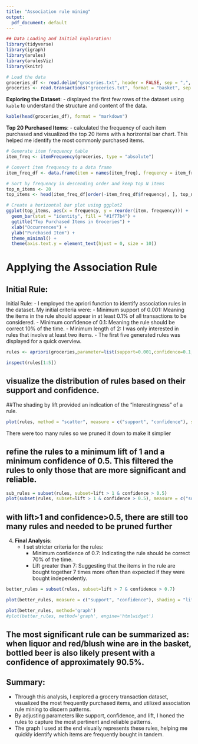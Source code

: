 ```yaml
---
title: "Association rule mining"
output:
  pdf_document: default
---
```


```r
## Data Loading and Initial Exploration:
library(tidyverse)
library(igraph)
library(arules)
library(arulesViz)
library(knitr)

# Load the data
groceries_df <- read.delim("groceries.txt", header = FALSE, sep = ",", na.strings = c("", NaN))
groceries <- read.transactions("groceries.txt", format = "basket", sep = ",")
```


**Exploring the Dataset**:
    - displayed the first few rows of the dataset using `kable` to understand the structure and content of the data.

```r
kable(head(groceries_df), format = "markdown")
```


**Top 20 Purchased Items**:
    - calculated the frequency of each item purchased and visualized the top 20 items with a horizontal bar chart.
    This helped me identify the most commonly purchased items.

```r
# Generate item frequency table
item_freq <- itemFrequency(groceries, type = "absolute")

# Convert item frequency to a data frame
item_freq_df <- data.frame(item = names(item_freq), frequency = item_freq)

# Sort by frequency in descending order and keep top N items
top_n_items <- 20
top_items <- head(item_freq_df[order(-item_freq_df$frequency), ], top_n_items)

# Create a horizontal bar plot using ggplot2
ggplot(top_items, aes(x = frequency, y = reorder(item, frequency))) +
  geom_bar(stat = "identity", fill = "#1f77b4") +
  ggtitle("Top Purchased Items in Groceries") +
  xlab("Occurrences") +
  ylab("Purchased Item") +
  theme_minimal() +
  theme(axis.text.y = element_text(hjust = 0, size = 10))
```

# Applying the Association Rule


## Initial Rule: 
Initial Rule:
- I employed the apriori function to identify association rules in the dataset. My initial criteria were:
- Minimum support of 0.001: Meaning the items in the rule should appear in at least 0.1% of all transactions to be considered.
- Minimum confidence of 0.1: Meaning the rule should be correct 10% of the time.
- Minimum length of 2: I was only interested in rules that involve at least two items.
- The first five generated rules was displayed for a quick overview.

```r
rules <- apriori(groceries,parameter=list(support=0.001,confidence=0.1,minlen=2))
```

```r
inspect(rules[1:5])
```
## visualize the distribution of rules based on their support and confidence.
##The shading by lift provided an indication of the "interestingness" of a rule.
```r
plot(rules, method = "scatter", measure = c("support", "confidence"), shading = "lift", jitter = 0)
```
There were too many rules so we pruned it down to make it simplier

## refine the rules to a minimum lift of 1 and a minimum confidence of 0.5. This filtered the rules to only those that are more significant and reliable.
```r
sub_rules = subset(rules, subset=lift > 1 & confidence > 0.5)
plot(subset(rules, subset=lift > 1 & confidence > 0.5), measure = c("support", "confidence"), shading = "lift",jitter = 0)
```

## with lift>1 and confidence>0.5, there are still too many rules and needed to be pruned further


4. **Final Analysis**:
    - I set stricter criteria for the rules:
        - Minimum confidence of 0.7: Indicating the rule should be correct 70% of the time.
        - Lift greater than 7: Suggesting that the items in the rule are bought together 7 times more often than expected if they were bought independently.


```r
better_rules = subset(rules, subset=lift > 7 & confidence > 0.7)

plot(better_rules, measure = c("support", "confidence"), shading = "lift", jitter = 0)
```
```r
plot(better_rules, method='graph')
#plot(better_rules, method='graph', engine='htmlwidget')
```
## The most significant rule can be summarized as: when liquor and red/blush wine are in the basket, bottled beer is also likely present with a confidence of approximately 90.5%.

## Summary:
- Through this analysis, I explored a grocery transaction dataset, visualized the most frequently purchased items, and utilized association rule mining to discern patterns.
- By adjusting parameters like support, confidence, and lift, I honed the rules to capture the most pertinent and reliable patterns.
- The graph I used at the end visually represents these rules, helping me quickly identify which items are frequently bought in tandem.